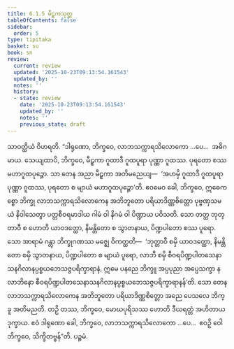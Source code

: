 ```yaml
---
title: 6.1.5 မီဠှကသုတ္တ
tableOfContents: false
sidebar:
  order: 5
type: tipitaka
basket: su
book: sn
review:
  current: review
  updated: '2025-10-23T09:13:54.161543'
  updated_by: ''
  notes: ''
  history:
  - state: review
    date: '2025-10-23T09:13:54.161543'
    updated_by: ''
    notes: ''
    previous_state: draft
---
```



<ReviewStatus review={frontmatter.review} showDetails={true} />

<HypothesisAnnotation frontmatter={frontmatter} />

<DynamicBreadcrumb />

<Division number="161" book="sn" e="ch" v="18" p="303">

<Paragraph number="1031" book="sn">
သာဝတ္ထိယံ ဝိဟရတိ. “ဒါရုဏော, ဘိက္ခဝေ, လာဘသက္ကာရသိလောကော …ပေ…  အဓိဂမာယ. သေယျထာပိ, ဘိက္ခဝေ, မီဠှကာ ဂူထာဒီ ဂူထပူရာ ပုဏ္ဏာ ဂူထဿ. ပုရတော စဿ မဟာဂူထပုဉ္ဇော. သာ တေန အညာ မီဠှကာ အတိမညေယျ—  ‘အဟမှိ ဂူထာဒီ ဂူထပူရာ ပုဏ္ဏာ ဂူထဿ, ပုရတော စ မျာယံ မဟာဂူထပုဉ္ဇော’တိ. ဧဝမေဝ ခေါ, ဘိက္ခဝေ, ဣဓေကစ္စော ဘိက္ခု လာဘသက္ကာရသိလောကေန အဘိဘူတော ပရိယာဒိဏ္ဏစိတ္တော ပုဗ္ဗဏှသမယံ နိဝါသေတွာ ပတ္တစီဝရမာဒါယ ဂါမံ ဝါ နိဂမံ ဝါ ပိဏ္ဍာယ ပဝိသတိ. သော တတ္ထ ဘုတ္တာဝီ စ ဟောတိ ယာဝဒတ္ထော, နိမန္တိတော စ သွာတနာယ, ပိဏ္ဍပါတော စဿ ပူရော. သော အာရာမံ ဂန္တွာ ဘိက္ခုဂဏဿ မဇ္ဈေ ဝိကတ္ထတိ—  ‘ဘုတ္တာဝီ စမှိ ယာဝဒတ္ထော, နိမန္တိတော စမှိ သွာတနာယ, ပိဏ္ဍပါတော စ မျာယံ ပူရော, လာဘီ စမှိ စီဝရပိဏ္ဍပါတသေနာသနဂိလာနပ္ပစ္စယဘေသဇ္ဇပရိက္ခာရာနံ, ဣမေ ပနညေ ဘိက္ခူ အပ္ပပုညာ အပ္ပေသက္ခာ န လာဘိနော စီဝရပိဏ္ဍပါတသေနာသနဂိလာနပ္ပစ္စယဘေသဇ္ဇပရိက္ခာရာနန်’တိ. သော တေန လာဘသက္ကာရသိလောကေန အဘိဘူတော ပရိယာဒိဏ္ဏစိတ္တော အညေ ပေသလေ ဘိက္ခူ အတိမညတိ. တဉှိ တဿ, ဘိက္ခဝေ, မောဃပုရိသဿ ဟောတိ ဒီဃရတ္တံ အဟိတာယ ဒုက္ခာယ. ဧဝံ ဒါရုဏော ခေါ, ဘိက္ခဝေ, လာဘသက္ကာရသိလောကော …ပေ…  ဧဝဉှိ ဝေါ ဘိက္ခဝေ, သိက္ခိတဗ္ဗန်”တိ.

</Paragraph>
</Division>

<Paragraph number="1032" type="center" book="sn">
ပဉ္စမံ.
</Paragraph>